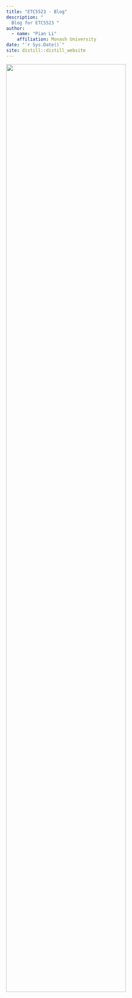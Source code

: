 ```yaml
---
title: "ETC5523 - Blog"
description: "
  Blog for ETC5523 "
author:
  - name: "Pian Li"
    affiliation: Monash University
date: "`r Sys.Date()`"
site: distill::distill_website
---
```


![](https://media.giphy.com/media/bcKmIWkUMCjVm/giphy.gif?cid=ecf05e47n3m1396csyq2ickcrbmmbk5fr5tlsmc9ie6vnqvk&rid=giphy.gif&ct=g){width=80%}

